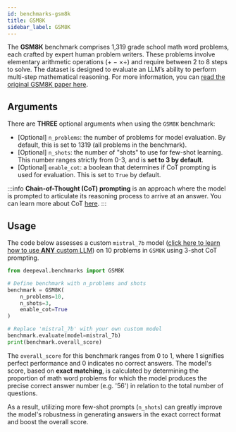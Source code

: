 ```yaml
---
id: benchmarks-gsm8k
title: GSM8K
sidebar_label: GSM8K
---
```


<head>
  <link rel="canonical" href="https://deepeval.com/docs/benchmarks-gsm8k" />
</head>

The **GSM8K** benchmark comprises 1,319 grade school math word problems, each crafted by expert human problem writers. These problems involve elementary arithmetic operations (+ − ×÷) and require between 2 to 8 steps to solve. The dataset is designed to evaluate an LLM’s ability to perform multi-step mathematical reasoning. For more information, you can [read the original GSM8K paper here](https://arxiv.org/abs/2110.14168).

## Arguments

There are **THREE** optional arguments when using the `GSM8K` benchmark:

- [Optional] `n_problems`: the number of problems for model evaluation. By default, this is set to 1319 (all problems in the benchmark).
- [Optional] `n_shots`: the number of "shots" to use for few-shot learning. This number ranges strictly from 0-3, and is **set to 3 by default**.
- [Optional] `enable_cot`: a boolean that determines if CoT prompting is used for evaluation. This is set to `True` by default.

:::info
**Chain-of-Thought (CoT) prompting** is an approach where the model is prompted to articulate its reasoning process to arrive at an answer. You can learn more about CoT [here](https://arxiv.org/abs/2201.11903).
:::

## Usage

The code below assesses a custom `mistral_7b` model ([click here to learn how to use **ANY** custom LLM](/docs/benchmarks-introduction#benchmarking-your-llm)) on 10 problems in `GSM8K` using 3-shot CoT prompting.

```python
from deepeval.benchmarks import GSM8K

# Define benchmark with n_problems and shots
benchmark = GSM8K(
    n_problems=10,
    n_shots=3,
    enable_cot=True
)

# Replace 'mistral_7b' with your own custom model
benchmark.evaluate(model=mistral_7b)
print(benchmark.overall_score)
```

The `overall_score` for this benchmark ranges from 0 to 1, where 1 signifies perfect performance and 0 indicates no correct answers. The model's score, based on **exact matching**, is calculated by determining the proportion of math word problems for which the model produces the precise correct answer number (e.g. '56') in relation to the total number of questions.

As a result, utilizing more few-shot prompts (`n_shots`) can greatly improve the model's robustness in generating answers in the exact correct format and boost the overall score.
